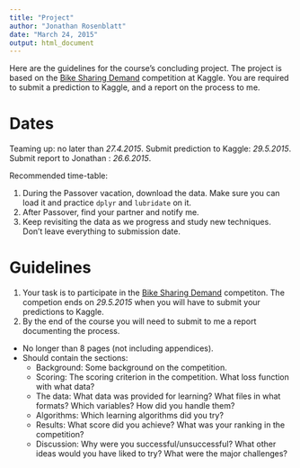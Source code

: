 ```yaml
---
title: "Project"
author: "Jonathan Rosenblatt"
date: "March 24, 2015"
output: html_document
---
```


Here are the guidelines for the course's concluding project.
The project is based on the [Bike Sharing Demand](https://www.kaggle.com/c/bike-sharing-demand) competition at Kaggle.
You are required to submit a prediction to Kaggle, and a report on the process to me.

# Dates
Teaming up: no later than _27.4.2015_.
Submit prediction to Kaggle: _29.5.2015_.
Submit report to Jonathan : _26.6.2015_.

Recommended time-table:

1. During the Passover vacation, download the data. Make sure you can load it and practice `dplyr` and `lubridate` on it.
2. After Passover, find your partner and notify me.
3. Keep revisiting the data as we progress and study new techniques. Don't leave everything to submission date.


# Guidelines

1. Your task is to participate in the [Bike Sharing Demand](https://www.kaggle.com/c/bike-sharing-demand) competiton. The competion ends on _29.5.2015_ when you will have to submit your predictions to Kaggle.
3. By the end of the course you will need to submit to me a report documenting the process.
  - No longer than 8 pages (not including appendices).
  - Should contain the sections:
    - Background: Some background on the competition. 
    - Scoring: The scoring criterion in the competition. What loss function with what data?
    - The data: What data was provided for learning? What files in what formats? Which variables? How did you handle them?
    - Algorithms: Which learning algorithms did you try?
    - Results: What score did you achieve? What was your ranking in the competition?
    - Discussion: Why were you successful/unsuccessful? What other ideas would you have liked to try? What were the major challenges? 
    
